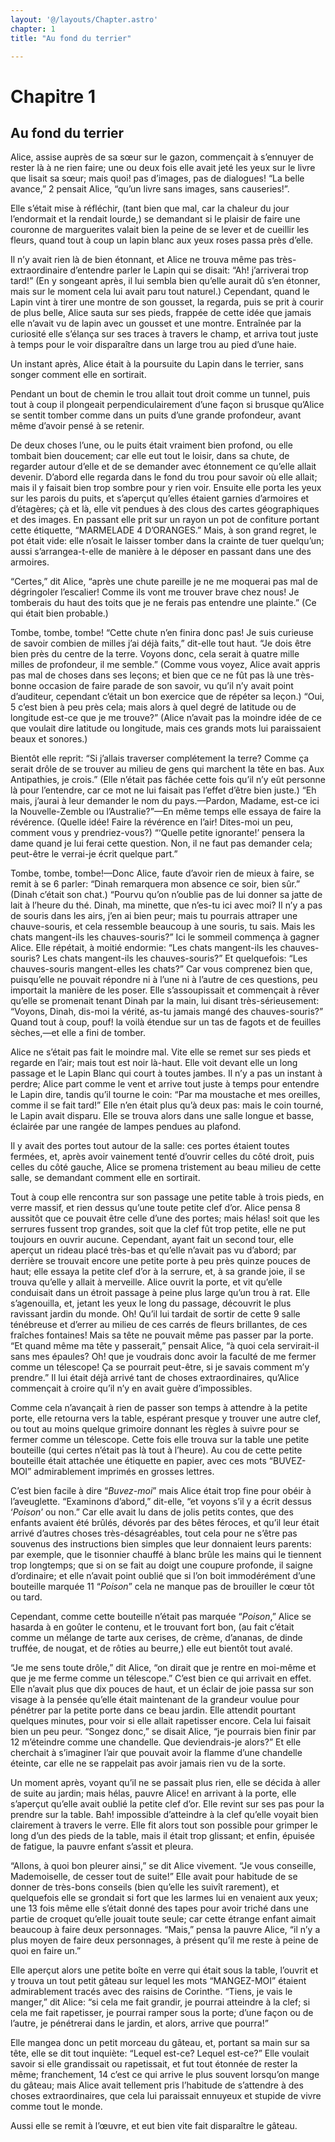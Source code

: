 ```yaml
---
layout: '@/layouts/Chapter.astro'
chapter: 1
title: "Au fond du terrier"

---
```


# Chapitre 1

## Au fond du terrier

Alice, assise auprès de sa sœur sur le gazon, commençait à s’ennuyer de rester là à ne rien faire; une ou deux fois elle avait jeté les yeux sur le livre que lisait sa sœur; mais quoi! pas d’images, pas de dialogues! “La belle avance,” 2 pensait Alice, “qu’un livre sans images, sans causeries!”.

Elle s’était mise à réfléchir, (tant bien que mal, car la chaleur du jour l’endormait et la rendait lourde,) se demandant si le plaisir de faire une couronne de marguerites valait bien la peine de se lever et de cueillir les fleurs, quand tout à coup un lapin blanc aux yeux roses passa près d’elle.

Il n’y avait rien là de bien étonnant, et Alice ne trouva même pas très-extraordinaire d’entendre parler le Lapin qui se disait: “Ah! j’arriverai trop tard!” (En y songeant après, il lui sembla bien qu’elle aurait dû s’en étonner, mais sur le moment cela lui avait paru tout naturel.) Cependant, quand le Lapin vint à tirer une montre de son gousset, la regarda, puis se prit à courir de plus belle, Alice sauta sur ses pieds, frappée de cette idée que jamais elle n’avait vu de lapin avec un gousset et une montre. Entraînée par la curiosité elle s’élança sur ses traces à travers le champ, et arriva tout juste à temps pour le voir disparaître dans un large trou au pied d’une haie.

Un instant après, Alice était à la poursuite du Lapin dans le terrier, sans songer comment elle en sortirait.

Pendant un bout de chemin le trou allait tout droit comme un tunnel, puis tout à coup il plongeait perpendiculairement d’une façon si brusque qu’Alice se sentit tomber comme dans un puits d’une grande profondeur, avant même d’avoir pensé à se retenir.

De deux choses l’une, ou le puits était vraiment bien profond, ou elle tombait bien doucement; car elle eut tout le loisir, dans sa chute, de regarder autour d’elle et de se demander avec étonnement ce qu’elle allait devenir. D’abord elle regarda dans le fond du trou pour savoir où elle allait; mais il y faisait bien trop sombre pour y rien voir. Ensuite elle porta les yeux sur les parois du puits, et s’aperçut qu’elles étaient garnies d’armoires et d’étagères; çà et là, elle vit pendues à des clous des cartes géographiques et des images. En passant elle prit sur un rayon un pot de confiture portant cette étiquette, “MARMELADE 4 D’ORANGES.” Mais, à son grand regret, le pot était vide: elle n’osait le laisser tomber dans la crainte de tuer quelqu’un; aussi s’arrangea-t-elle de manière à le déposer en passant dans une des armoires.

“Certes,” dit Alice, “après une chute pareille je ne me moquerai pas mal de dégringoler l’escalier! Comme ils vont me trouver brave chez nous! Je tomberais du haut des toits que je ne ferais pas entendre une plainte.” (Ce qui était bien probable.)

Tombe, tombe, tombe! “Cette chute n’en finira donc pas! Je suis curieuse de savoir combien de milles j’ai déjà faits,” dit-elle tout haut. “Je dois être bien près du centre de la terre. Voyons donc, cela serait à quatre mille milles de profondeur, il me semble.” (Comme vous voyez, Alice avait appris pas mal de choses dans ses leçons; et bien que ce ne fût pas là une très-bonne occasion de faire parade de son savoir, vu qu’il n’y avait point d’auditeur, cependant c’était un bon exercice que de répéter sa leçon.) “Oui, 5 c’est bien à peu près cela; mais alors à quel degré de latitude ou de longitude est-ce que je me trouve?” (Alice n’avait pas la moindre idée de ce que voulait dire latitude ou longitude, mais ces grands mots lui paraissaient beaux et sonores.)

Bientôt elle reprit: “Si j’allais traverser complétement la terre? Comme ça serait drôle de se trouver au milieu de gens qui marchent la tête en bas. Aux Antipathies, je crois.” (Elle n’était pas fâchée cette fois qu’il n’y eût personne là pour l’entendre, car ce mot ne lui faisait pas l’effet d’être bien juste.) “Eh mais, j’aurai à leur demander le nom du pays.—Pardon, Madame, est-ce ici la Nouvelle-Zemble ou l’Australie?”—En même temps elle essaya de faire la révérence. (Quelle idée! Faire la révérence en l’air! Dites-moi un peu, comment vous y prendriez-vous?) “‘Quelle petite ignorante!’ pensera la dame quand je lui ferai cette question. Non, il ne faut pas demander cela; peut-être le verrai-je écrit quelque part.”

Tombe, tombe, tombe!—Donc Alice, faute d’avoir rien de mieux à faire, se remit à se 6 parler: “Dinah remarquera mon absence ce soir, bien sûr.” (Dinah c’était son chat.) “Pourvu qu’on n’oublie pas de lui donner sa jatte de lait à l’heure du thé. Dinah, ma minette, que n’es-tu ici avec moi? Il n’y a pas de souris dans les airs, j’en ai bien peur; mais tu pourrais attraper une chauve-souris, et cela ressemble beaucoup à une souris, tu sais. Mais les chats mangent-ils les chauves-souris?” Ici le sommeil commença à gagner Alice. Elle répétait, à moitié endormie: “Les chats mangent-ils les chauves-souris? Les chats mangent-ils les chauves-souris?” Et quelquefois: “Les chauves-souris mangent-elles les chats?” Car vous comprenez bien que, puisqu’elle ne pouvait répondre ni à l’une ni à l’autre de ces questions, peu importait la manière de les poser. Elle s’assoupissait et commençait à rêver qu’elle se promenait tenant Dinah par la main, lui disant très-sérieusement: “Voyons, Dinah, dis-moi la vérité, as-tu jamais mangé des chauves-souris?” Quand tout à coup, pouf! la voilà étendue sur un tas de fagots et de feuilles sèches,—et elle a fini de tomber.

Alice ne s’était pas fait le moindre mal. Vite elle se remet sur ses pieds et regarde en l’air; mais tout est noir là-haut. Elle voit devant elle un long passage et le Lapin Blanc qui court à toutes jambes. Il n’y a pas un instant à perdre; Alice part comme le vent et arrive tout juste à temps pour entendre le Lapin dire, tandis qu’il tourne le coin: “Par ma moustache et mes oreilles, comme il se fait tard!” Elle n’en était plus qu’à deux pas: mais le coin tourné, le Lapin avait disparu. Elle se trouva alors dans une salle longue et basse, éclairée par une rangée de lampes pendues au plafond.

Il y avait des portes tout autour de la salle: ces portes étaient toutes fermées, et, après avoir vainement tenté d’ouvrir celles du côté droit, puis celles du côté gauche, Alice se promena tristement au beau milieu de cette salle, se demandant comment elle en sortirait.

Tout à coup elle rencontra sur son passage une petite table à trois pieds, en verre massif, et rien dessus qu’une toute petite clef d’or. Alice pensa 8 aussitôt que ce pouvait être celle d’une des portes; mais hélas! soit que les serrures fussent trop grandes, soit que la clef fût trop petite, elle ne put toujours en ouvrir aucune. Cependant, ayant fait un second tour, elle aperçut un rideau placé très-bas et qu’elle n’avait pas vu d’abord; par derrière se trouvait encore une petite porte à peu près quinze pouces de haut; elle essaya la petite clef d’or à la serrure, et, à sa grande joie, il se trouva qu’elle y allait à merveille. Alice ouvrit la porte, et vit qu’elle conduisait dans un étroit passage à peine plus large qu’un trou à rat. Elle s’agenouilla, et, jetant les yeux le long du passage, découvrit le plus ravissant jardin du monde. Oh! Qu’il lui tardait de sortir de cette 9 salle ténébreuse et d’errer au milieu de ces carrés de fleurs brillantes, de ces fraîches fontaines! Mais sa tête ne pouvait même pas passer par la porte. “Et quand même ma tête y passerait,” pensait Alice, “à quoi cela servirait-il sans mes épaules? Oh! que je voudrais donc avoir la faculté de me fermer comme un télescope! Ça se pourrait peut-être, si je savais comment m’y prendre.” Il lui était déjà arrivé tant de choses extraordinaires, qu’Alice commençait à croire qu’il n’y en avait guère d’impossibles.

Comme cela n’avançait à rien de passer son temps à attendre à la petite porte, elle retourna vers la table, espérant presque y trouver une autre clef, ou tout au moins quelque grimoire donnant les règles à suivre pour se fermer comme un télescope. Cette fois elle trouva sur la table une petite bouteille (qui certes n’était pas là tout à l’heure). Au cou de cette petite bouteille était attachée une étiquette en papier, avec ces mots “BUVEZ-MOI” admirablement imprimés en grosses lettres.

C’est bien facile à dire “_Buvez-moi_” mais Alice était trop fine pour obéir à l’aveuglette. “Examinons d’abord,” dit-elle, “et voyons s’il y a écrit dessus ‘_Poison_’ ou non.” Car elle avait lu dans de jolis petits contes, que des enfants avaient été brûlés, dévorés par des bêtes féroces, et qu’il leur était arrivé d’autres choses très-désagréables, tout cela pour ne s’être pas souvenus des instructions bien simples que leur donnaient leurs parents: par exemple, que le tisonnier chauffé à blanc brûle les mains qui le tiennent trop longtemps; que si on se fait au doigt une coupure profonde, il saigne d’ordinaire; et elle n’avait point oublié que si l’on boit immodérément d’une bouteille marquée 11 “_Poison_” cela ne manque pas de brouiller le cœur tôt ou tard.

Cependant, comme cette bouteille n’était pas marquée “_Poison_,” Alice se hasarda à en goûter le contenu, et le trouvant fort bon, (au fait c’était comme un mélange de tarte aux cerises, de crème, d’ananas, de dinde truffée, de nougat, et de rôties au beurre,) elle eut bientôt tout avalé.


“Je me sens toute drôle,” dit Alice, “on dirait que je rentre en moi-même et que je me ferme comme un télescope.” C’est bien ce qui arrivait en effet. Elle n’avait plus que dix pouces de haut, et un éclair de joie passa sur son visage à la pensée qu’elle était maintenant de la grandeur voulue pour pénétrer par la petite porte dans ce beau jardin. Elle attendit pourtant quelques minutes, pour voir si elle allait rapetisser encore. Cela lui faisait bien un peu peur. “Songez donc,” se disait Alice, “je pourrais bien finir par 12 m’éteindre comme une chandelle. Que deviendrais-je alors?” Et elle cherchait à s’imaginer l’air que pouvait avoir la flamme d’une chandelle éteinte, car elle ne se rappelait pas avoir jamais rien vu de la sorte.

Un moment après, voyant qu’il ne se passait plus rien, elle se décida à aller de suite au jardin; mais hélas, pauvre Alice! en arrivant à la porte, elle s’aperçut qu’elle avait oublié la petite clef d’or. Elle revint sur ses pas pour la prendre sur la table. Bah! impossible d’atteindre à la clef qu’elle voyait bien clairement à travers le verre. Elle fit alors tout son possible pour grimper le long d’un des pieds de la table, mais il était trop glissant; et enfin, épuisée de fatigue, la pauvre enfant s’assit et pleura.

“Allons, à quoi bon pleurer ainsi,” se dit Alice vivement. “Je vous conseille, Mademoiselle, de cesser tout de suite!” Elle avait pour habitude de se donner de très-bons conseils (bien qu’elle les suivît rarement), et quelquefois elle se grondait si fort que les larmes lui en venaient aux yeux; une 13 fois même elle s’était donné des tapes pour avoir triché dans une partie de croquet qu’elle jouait toute seule; car cette étrange enfant aimait beaucoup à faire deux personnages. “Mais,” pensa la pauvre Alice, “il n’y a plus moyen de faire deux personnages, à présent qu’il me reste à peine de quoi en faire un.”

Elle aperçut alors une petite boîte en verre qui était sous la table, l’ouvrit et y trouva un tout petit gâteau sur lequel les mots “MANGEZ-MOI” étaient admirablement tracés avec des raisins de Corinthe. “Tiens, je vais le manger,” dit Alice: “si cela me fait grandir, je pourrai atteindre à la clef; si cela me fait rapetisser, je pourrai ramper sous la porte; d’une façon ou de l’autre, je pénétrerai dans le jardin, et alors, arrive que pourra!”

Elle mangea donc un petit morceau du gâteau, et, portant sa main sur sa tête, elle se dit tout inquiète: “Lequel est-ce? Lequel est-ce?” Elle voulait savoir si elle grandissait ou rapetissait, et fut tout étonnée de rester la même; franchement, 14 c’est ce qui arrive le plus souvent lorsqu’on mange du gâteau; mais Alice avait tellement pris l’habitude de s’attendre à des choses extraordinaires, que cela lui paraissait ennuyeux et stupide de vivre comme tout le monde.

Aussi elle se remit à l’œuvre, et eut bien vite fait disparaître le gâteau.
